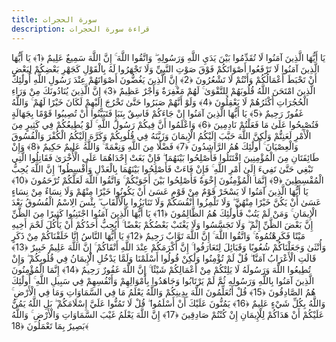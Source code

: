 ```yaml
---
title: سورة الحجرات
description: قراءة سورة الحجرات
---
```


يَا أَيُّهَا الَّذِينَ آمَنُوا لَا تُقَدِّمُوا بَيْنَ يَدَيِ اللَّهِ وَرَسُولِهِ ۖ وَاتَّقُوا اللَّهَ ۚ إِنَّ اللَّهَ سَمِيعٌ عَلِيمٌ ﴿1﴾ يَا أَيُّهَا الَّذِينَ آمَنُوا لَا تَرْفَعُوا أَصْوَاتَكُمْ فَوْقَ صَوْتِ النَّبِيِّ وَلَا تَجْهَرُوا لَهُ بِالْقَوْلِ كَجَهْرِ بَعْضِكُمْ لِبَعْضٍ أَنْ تَحْبَطَ أَعْمَالُكُمْ وَأَنْتُمْ لَا تَشْعُرُونَ ﴿2﴾ إِنَّ الَّذِينَ يَغُضُّونَ أَصْوَاتَهُمْ عِنْدَ رَسُولِ اللَّهِ أُولَٰئِكَ الَّذِينَ امْتَحَنَ اللَّهُ قُلُوبَهُمْ لِلتَّقْوَىٰ ۚ لَهُمْ مَغْفِرَةٌ وَأَجْرٌ عَظِيمٌ ﴿3﴾ إِنَّ الَّذِينَ يُنَادُونَكَ مِنْ وَرَاءِ الْحُجُرَاتِ أَكْثَرُهُمْ لَا يَعْقِلُونَ ﴿4﴾ وَلَوْ أَنَّهُمْ صَبَرُوا حَتَّىٰ تَخْرُجَ إِلَيْهِمْ لَكَانَ خَيْرًا لَهُمْ ۚ وَاللَّهُ غَفُورٌ رَحِيمٌ ﴿5﴾ يَا أَيُّهَا الَّذِينَ آمَنُوا إِنْ جَاءَكُمْ فَاسِقٌ بِنَبَإٍ فَتَبَيَّنُوا أَنْ تُصِيبُوا قَوْمًا بِجَهَالَةٍ فَتُصْبِحُوا عَلَىٰ مَا فَعَلْتُمْ نَادِمِينَ ﴿6﴾ وَاعْلَمُوا أَنَّ فِيكُمْ رَسُولَ اللَّهِ ۚ لَوْ يُطِيعُكُمْ فِي كَثِيرٍ مِنَ الْأَمْرِ لَعَنِتُّمْ وَلَٰكِنَّ اللَّهَ حَبَّبَ إِلَيْكُمُ الْإِيمَانَ وَزَيَّنَهُ فِي قُلُوبِكُمْ وَكَرَّهَ إِلَيْكُمُ الْكُفْرَ وَالْفُسُوقَ وَالْعِصْيَانَ ۚ أُولَٰئِكَ هُمُ الرَّاشِدُونَ ﴿7﴾ فَضْلًا مِنَ اللَّهِ وَنِعْمَةً ۚ وَاللَّهُ عَلِيمٌ حَكِيمٌ ﴿8﴾ وَإِنْ طَائِفَتَانِ مِنَ الْمُؤْمِنِينَ اقْتَتَلُوا فَأَصْلِحُوا بَيْنَهُمَا ۖ فَإِنْ بَغَتْ إِحْدَاهُمَا عَلَى الْأُخْرَىٰ فَقَاتِلُوا الَّتِي تَبْغِي حَتَّىٰ تَفِيءَ إِلَىٰ أَمْرِ اللَّهِ ۚ فَإِنْ فَاءَتْ فَأَصْلِحُوا بَيْنَهُمَا بِالْعَدْلِ وَأَقْسِطُوا ۖ إِنَّ اللَّهَ يُحِبُّ الْمُقْسِطِينَ ﴿9﴾ إِنَّمَا الْمُؤْمِنُونَ إِخْوَةٌ فَأَصْلِحُوا بَيْنَ أَخَوَيْكُمْ ۚ وَاتَّقُوا اللَّهَ لَعَلَّكُمْ تُرْحَمُونَ ﴿10﴾ يَا أَيُّهَا الَّذِينَ آمَنُوا لَا يَسْخَرْ قَوْمٌ مِنْ قَوْمٍ عَسَىٰ أَنْ يَكُونُوا خَيْرًا مِنْهُمْ وَلَا نِسَاءٌ مِنْ نِسَاءٍ عَسَىٰ أَنْ يَكُنَّ خَيْرًا مِنْهُنَّ ۖ وَلَا تَلْمِزُوا أَنْفُسَكُمْ وَلَا تَنَابَزُوا بِالْأَلْقَابِ ۖ بِئْسَ الِاسْمُ الْفُسُوقُ بَعْدَ الْإِيمَانِ ۚ وَمَنْ لَمْ يَتُبْ فَأُولَٰئِكَ هُمُ الظَّالِمُونَ ﴿11﴾ يَا أَيُّهَا الَّذِينَ آمَنُوا اجْتَنِبُوا كَثِيرًا مِنَ الظَّنِّ إِنَّ بَعْضَ الظَّنِّ إِثْمٌ ۖ وَلَا تَجَسَّسُوا وَلَا يَغْتَبْ بَعْضُكُمْ بَعْضًا ۚ أَيُحِبُّ أَحَدُكُمْ أَنْ يَأْكُلَ لَحْمَ أَخِيهِ مَيْتًا فَكَرِهْتُمُوهُ ۚ وَاتَّقُوا اللَّهَ ۚ إِنَّ اللَّهَ تَوَّابٌ رَحِيمٌ ﴿12﴾ يَا أَيُّهَا النَّاسُ إِنَّا خَلَقْنَاكُمْ مِنْ ذَكَرٍ وَأُنْثَىٰ وَجَعَلْنَاكُمْ شُعُوبًا وَقَبَائِلَ لِتَعَارَفُوا ۚ إِنَّ أَكْرَمَكُمْ عِنْدَ اللَّهِ أَتْقَاكُمْ ۚ إِنَّ اللَّهَ عَلِيمٌ خَبِيرٌ ﴿13﴾ قَالَتِ الْأَعْرَابُ آمَنَّا ۖ قُلْ لَمْ تُؤْمِنُوا وَلَٰكِنْ قُولُوا أَسْلَمْنَا وَلَمَّا يَدْخُلِ الْإِيمَانُ فِي قُلُوبِكُمْ ۖ وَإِنْ تُطِيعُوا اللَّهَ وَرَسُولَهُ لَا يَلِتْكُمْ مِنْ أَعْمَالِكُمْ شَيْئًا ۚ إِنَّ اللَّهَ غَفُورٌ رَحِيمٌ ﴿14﴾ إِنَّمَا الْمُؤْمِنُونَ الَّذِينَ آمَنُوا بِاللَّهِ وَرَسُولِهِ ثُمَّ لَمْ يَرْتَابُوا وَجَاهَدُوا بِأَمْوَالِهِمْ وَأَنْفُسِهِمْ فِي سَبِيلِ اللَّهِ ۚ أُولَٰئِكَ هُمُ الصَّادِقُونَ ﴿15﴾ قُلْ أَتُعَلِّمُونَ اللَّهَ بِدِينِكُمْ وَاللَّهُ يَعْلَمُ مَا فِي السَّمَاوَاتِ وَمَا فِي الْأَرْضِ ۚ وَاللَّهُ بِكُلِّ شَيْءٍ عَلِيمٌ ﴿16﴾ يَمُنُّونَ عَلَيْكَ أَنْ أَسْلَمُوا ۖ قُلْ لَا تَمُنُّوا عَلَيَّ إِسْلَامَكُمْ ۖ بَلِ اللَّهُ يَمُنُّ عَلَيْكُمْ أَنْ هَدَاكُمْ لِلْإِيمَانِ إِنْ كُنْتُمْ صَادِقِينَ ﴿17﴾ إِنَّ اللَّهَ يَعْلَمُ غَيْبَ السَّمَاوَاتِ وَالْأَرْضِ ۚ وَاللَّهُ بَصِيرٌ بِمَا تَعْمَلُونَ ﴿18﴾
